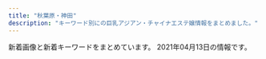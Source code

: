 ```yaml
---
title: "秋葉原・神田"
description: "キーワード別にの巨乳アジアン・チャイナエステ嬢情報をまとめました。"
---
```


新着画像と新着キーワードをまとめています。
2021年04月13日の情報です。

<DmmAffiliateIns />
<KeywordTable
  shops={
    [
    {
        "station": "JR\u795e\u7530\u99c5\u5317\u53e3",
        "img_links": [
            "http://yudokoro.xyz/images/st/st_yui.jpg",
            "http://yudokoro.xyz/images/st/st_miho.jpg",
            "http://yudokoro.xyz/images/header_main_visual1.jpg",
            "http://yudokoro.xyz/images/st/st_koko.jpg",
            "http://yudokoro.xyz/images/st/st_momoka.jpg",
            "http://yudokoro.xyz/images/st/st_miro.jpg",
            "http://yudokoro.xyz/images/header_img.png",
            "http://yudokoro.xyz/images/st/st_narumi.jpg",
            "http://yudokoro.xyz/images/st/st_yaya.jpg",
            "http://yudokoro.xyz/images/header_main_visual3.jpg",
            "http://yudokoro.xyz/images/st/st_yumi.jpg",
            "http://yudokoro.xyz/images/st/st_rara.jpg",
            "http://yudokoro.xyz/images/st/st_maya.jpg",
            "http://yudokoro.xyz/images/news_image.jpg",
            "http://yudokoro.xyz/images/concept.jpg",
            "http://yudokoro.xyz/images/st/st_rena.jpg",
            "http://yudokoro.xyz/images/st/st_ai.jpg",
            "http://yudokoro.xyz/images/campaign.jpg",
            "http://yudokoro.xyz/images/st/st_yuyu.jpg",
            "http://yudokoro.xyz/images/header_main_visual2.jpg",
            "http://yudokoro.xyz/images/st/st_ao.jpg"
        ],
        "keywords": {
            "G": 24,
            "F": 27,
            "D": 255,
            "E": 24,
            "C": 27
        },
        "name": "\u7652\u51e6\uff5e\u3086\u3069\u3053\u308d",
        "url": "http://yudokoro.xyz/"
    },
    {
        "name": "BELIRE \uff5e\u30d9\u30ea\u30fc\u30eb\uff5e",
        "url": "http://belire.este.work/",
        "station": "JR\u79cb\u8449\u539f\u99c5\u662d\u548c\u901a\u308a\u53e3",
        "img_links": [
            "http://belire.este.work/nav-003.png",
            "http://belire.este.work/2/uploadimg/1610605976.jpg",
            "http://belire.este.work/2/uploadimg/1610605582.jpg",
            "http://belire.este.work/2/uploadimg/1615208613.jpg",
            "http://belire.este.work/nav-006.png",
            "http://belire.este.work/2/uploadimg/1610605467.jpg",
            "http://belire.este.work/2/uploadimg/1610605894.jpg",
            "http://belire.este.work/nav-005.png",
            "http://belire.este.work/2/uploadimg/1617950122.jpg",
            "http://belire.este.work/2/uploadimg/1610605327.jpg",
            "http://belire.este.work/2/uploadimg/1615207989.jpeg",
            "http://belire.este.work/2/uploadimg/1610605615.jpg",
            "http://belire.este.work/2/uploadimg/1610605781.jpg",
            "http://belire.este.work/nav-002.png",
            "http://belire.este.work/2/uploadimg/1610605808.jpg",
            "http://belire.este.work/no.png",
            "http://belire.este.work/tel.png",
            "http://belire.este.work/2/uploadimg/1610605742.jpg",
            "http://belire.este.work/2/uploadimg/1610605644.jpg",
            "http://belire.este.work/2/uploadimg/1610605548.jpg",
            "http://belire.este.work/nav-001.png",
            "http://belire.este.work/s.jpg",
            "http://belire.este.work/2/uploadimg/1610605503.jpg",
            "http://belire.este.work/2/uploadimg/1610605371.jpg",
            "http://belire.este.work/nav-004.png"
        ],
        "keywords": {
            "C": 1,
            "86": 14,
            "98": 1,
            "83": 1,
            "D": 13,
            "\u30bb\u30af\u30b7\u30fc": 1,
            "G": 1
        }
    },
    {
        "station": "JR\u79cb\u8449\u539f\u99c5\u662d\u548c\u901a\u308a\u53e3",
        "name": "\u30e9\u30d6\u30ac\u30fc\u30c7\u30f3",
        "url": "http://www.lovegarden-s.info/",
        "keywords": {
            "D": 12,
            "86": 4,
            "E": 2,
            "89": 2,
            "88": 2,
            "85": 2,
            "87": 6
        },
        "img_links": [
            "http://www.lovegarden-s.info/img/re2.png",
            "http://www.lovegarden-s.info/photo/202002/1580969705245014003.jpeg",
            "http://www.lovegarden-s.info/photo/202001/15796781601253232552.jpg",
            "http://www.lovegarden-s.info/photo/home/4141363521266.jpg",
            "http://www.lovegarden-s.info/img/img2.png",
            "http://www.lovegarden-s.info/photo/201303/13635212582036100355.jpg",
            "http://www.lovegarden-s.info/img/pic_info.png",
            "http://www.lovegarden-s.info/photo/home/4831576458331.jpg",
            "http://www.lovegarden-s.info/img/staff.png",
            "http://www.lovegarden-s.info/img/link.png",
            "http://www.lovegarden-s.info/photo/home/9871580969716.jpg",
            "http://www.lovegarden-s.info/photo/201912/15764583101976861511.jpg",
            "http://www.lovegarden-s.info/photo/home/9601430403087.jpg",
            "http://www.lovegarden-s.info/img/img1.png",
            "http://www.lovegarden-s.info/img/return.png",
            "http://www.lovegarden-s.info/photo/home/8901454735680.jpg",
            "http://www.lovegarden-s.info/photo/201602/14547356612012610027.jpg",
            "http://www.lovegarden-s.info/photo/201602/1455104915985663806.jpg",
            "http://www.lovegarden-s.info/img/top.png",
            "http://www.lovegarden-s.info/photo/home/4781579678186.jpg",
            "http://www.lovegarden-s.info/photo/home/1071580955755.jpg",
            "http://www.lovegarden-s.info/photo/201504/1430403080602083079.jpg",
            "http://www.lovegarden-s.info/photo/home/8651455104921.jpg",
            "http://www.lovegarden-s.info/img/info.png",
            "http://www.lovegarden-s.info/photo/202002/15809557251246469135.jpg"
        ]
    },
    {
        "station": "\u795e\u7530\u99c5\u897f\u53e3",
        "keywords": {
            "\u5de8\u4e73": 1,
            "\u4e73": 5,
            "F": 9,
            "D": 12,
            "\u7206\u4e73": 4,
            "C": 24,
            "E": 4,
            "G": 4,
            "\u80f8": 1
        },
        "url": "http://esute-kanda.tokyo/",
        "img_links": [
            "http://esute-kanda.tokyo/images/st/st_moka.jpg",
            "http://esute-kanda.tokyo/images/st/st_neko.jpg",
            "http://esute-kanda.tokyo/images/st/st_yaya.jpg",
            "http://esute-kanda.tokyo/images/st/st_mariko.jpg",
            "http://esute-kanda.tokyo/images/access/ac_photo.jpg",
            "http://esute-kanda.tokyo/images/st/st_mao.jpg",
            "http://esute-kanda.tokyo/images/st/st_jennie.jpg",
            "http://esute-kanda.tokyo/images/st/st_riri.jpg",
            "http://esute-kanda.tokyo/images/st/st_ayaka.jpg",
            "http://esute-kanda.tokyo/images/st/st_nanami.jpg",
            "http://esute-kanda.tokyo/images/st/st_riko.jpg",
            "http://esute-kanda.tokyo/images/st/st_ryo.jpg",
            "http://esute-kanda.tokyo/images/st/st_sakura.jpg",
            "http://esute-kanda.tokyo/images/top2.png",
            "http://esute-kanda.tokyo/images/st/st_sara.jpg",
            "http://esute-kanda.tokyo/images/st/st_natsu.jpg",
            "http://esute-kanda.tokyo/images/top.png",
            "http://esute-kanda.tokyo/images/st/st_yuyu.jpg",
            "http://esute-kanda.tokyo/images/st/st_ran.jpg",
            "http://esute-kanda.tokyo/images/st/st_yuuka.jpg",
            "http://esute-kanda.tokyo/images/st/st_yuki.jpg",
            "http://esute-kanda.tokyo/images/st/st_suzu.jpg",
            "http://esute-kanda.tokyo/images/st/st_kanon.jpg",
            "http://esute-kanda.tokyo/images/st/st_rui2.jpg",
            "http://esute-kanda.tokyo/images/st/st_momo.jpg",
            "http://esute-kanda.tokyo/images/st/st_jennie2.jpg"
        ],
        "name": "\u8336\u8336"
    },
    {
        "url": "http://refresh-salon.tokyo/",
        "keywords": {
            "\u4e73": 4,
            "D": 20,
            "\u5de8\u4e73": 2,
            "E": 2,
            "G": 4,
            "C": 41
        },
        "station": "JR\u795e\u7530\u99c5\u897f\u53e3",
        "name": "\u3082\u307f\u697d",
        "img_links": [
            "http://refresh-salon.tokyo/images/st/st_miko.jpg",
            "http://refresh-salon.tokyo/images/st/st_saya.jpg",
            "http://refresh-salon.tokyo/images/st/st_anna.jpg",
            "http://refresh-salon.tokyo/images/img/wanted.jpg",
            "http://refresh-salon.tokyo/images/st/st_mei.jpg",
            "http://refresh-salon.tokyo/images/st/st_yuuna.jpg",
            "http://refresh-salon.tokyo/images/st/st_junko.jpg",
            "http://refresh-salon.tokyo/images/st/st_risa.jpg",
            "http://refresh-salon.tokyo/images/st/st_mariko.jpg",
            "http://refresh-salon.tokyo/images/st/st_rin.jpg",
            "http://refresh-salon.tokyo/images/st/st_momo.jpg",
            "http://refresh-salon.tokyo/images/st/st_koko.jpg",
            "http://refresh-salon.tokyo/images/st/st_aiko.jpg",
            "http://refresh-salon.tokyo/images/st/st_nana.jpg",
            "http://refresh-salon.tokyo/images/topimage/main2.jpg"
        ]
    },
    {
        "name": "\u795e\u7530\u3089\u304f\u697d",
        "url": "http://kanda.msa.jp/",
        "keywords": {},
        "img_links": [
            "http://kanda.msa.jp/images/top/top_03.jpg",
            "http://kanda.msa.jp/images/flash_a.jpg",
            "http://kanda.msa.jp/images/top/top_06.jpg",
            "http://kanda.msa.jp/images/home/QR.png",
            "http://kanda.msa.jp/images/home/top.jpg",
            "http://kanda.msa.jp/images/home/indnx_sale.png",
            "http://kanda.msa.jp/images/gallery/gallery_d.jpg",
            "http://kanda.msa.jp/images/staff_image/staff_01.jpg",
            "http://kanda.msa.jp/images/gallery/gallery_b.jpg",
            "http://kanda.msa.jp/images/top/top_05.jpg",
            "http://kanda.msa.jp/images/home/indnx_qr.jpg",
            "http://kanda.msa.jp/images/top/top_02.jpg",
            "http://kanda.msa.jp/images/top/top_04.jpg",
            "http://kanda.msa.jp/images/home/indnx_phone.jpg",
            "http://kanda.msa.jp/images/gallery/gallery_3.jpg",
            "http://kanda.msa.jp/images/index_btm.jpg",
            "http://kanda.msa.jp/images/top/top_01.jpg",
            "http://kanda.msa.jp/images/gallery/gallery_1.jpg",
            "http://kanda.msa.jp/images/home/indnx_re.jpg",
            "http://kanda.msa.jp/images/gallery/gallery_a.jpg",
            "http://kanda.msa.jp/images/gallery/gallery_c.jpg",
            "http://kanda.msa.jp/images/staff_image/staff_05.jpg",
            "http://kanda.msa.jp/images/staff_image/staff_06.jpg",
            "http://kanda.msa.jp/images/staff_image/staff_02.jpg",
            "http://kanda.msa.jp/images/top/top_08.png",
            "http://kanda.msa.jp/images/gallery/gallery_2.jpg",
            "http://kanda.msa.jp/images/flash_b.jpg",
            "http://kanda.msa.jp/images/gallery/gallery_4.jpg"
        ],
        "station": "JR\u795e\u7530\u99c5\u5317\u53e3"
    },
    {
        "name": "\u5143\u6c17\u5802\uff5e\u3052\u3093\u304d\u3069\u3046\uff5e",
        "keywords": {
            "87": 6,
            "86": 4,
            "88": 4,
            "D": 10,
            "H": 1,
            "91": 3,
            "85": 5,
            "F": 2,
            "E": 4,
            "C": 20
        },
        "img_links": [
            "http://genkidou.work/sp/img/st20.jpg",
            "http://genkidou.work/img/sta11.jpg",
            "http://genkidou.work/img/s1.jpg",
            "http://genkidou.work/img/fla.jpg",
            "http://genkidou.work/img/st6.jpg",
            "http://genkidou.work/img/body2.jpg",
            "http://genkidou.work/sp/img/st16.jpg",
            "http://genkidou.work/img/fla-2.jpg",
            "http://genkidou.work/sp/img/pic.jpg",
            "http://genkidou.work/img/acc4.jpg",
            "http://genkidou.work/img/st011.jpg",
            "http://genkidou.work/img/acc5.jpg",
            "http://genkidou.work/sp/img/sys.jpg",
            "http://genkidou.work/img/koko_468x60.png",
            "http://genkidou.work/img/sta16.jpg",
            "http://genkidou.work/sp/img/st2.jpg",
            "http://genkidou.work/img/botton.jpg",
            "http://genkidou.work/sp/img/time.jpg",
            "http://genkidou.work/img/st23.jpg",
            "http://genkidou.work/img/sta6.jpg",
            "http://genkidou.work/img/sta23.jpg",
            "http://genkidou.work/img/sta2.jpg",
            "http://genkidou.work/sp/img/info.jpg",
            "http://genkidou.work/img/st010.jpg",
            "http://genkidou.work/img/st25.jpg",
            "http://genkidou.work/img/acc3.jpg",
            "http://genkidou.work/sp/img/p25.jpg",
            "http://genkidou.work/sp/img/p10.jpg",
            "http://genkidou.work/img/acc1.jpg",
            "http://genkidou.work/sp/img/t-t.jpg",
            "http://genkidou.work/img/fla-1.jpg",
            "http://genkidou.work/sp/img/acc3.jpg",
            "http://genkidou.work/img/s5.jpg",
            "http://genkidou.work/img/s2.jpg",
            "http://genkidou.work/sp/img/st11.jpg",
            "http://genkidou.work/sp/img/koko_234x60.png",
            "http://genkidou.work/img/sta22.jpg",
            "http://genkidou.work/img/st16.jpg",
            "http://genkidou.work/sp/img/pc.jpg",
            "http://genkidou.work/sp/img/acc1.jpg",
            "http://genkidou.work/sp/img/st22.jpg",
            "http://genkidou.work/img/sta20.jpg",
            "http://genkidou.work/img/st0011.jpg",
            "http://genkidou.work/img/acc2.jpg",
            "http://genkidou.work/sp/img/tel.jpg",
            "http://genkidou.work/sp/img/add.jpg",
            "http://genkidou.work/img/acc6.jpg",
            "http://genkidou.work/sp/img/acc5.jpg",
            "http://genkidou.work/img/st22.jpg",
            "http://genkidou.work/sp/img/p20.jpg",
            "http://genkidou.work/sp/img/cam.jpg",
            "http://genkidou.work/sp/img/t-a.jpg",
            "http://genkidou.work/img/st2.jpg",
            "http://genkidou.work/sp/img/st23.jpg",
            "http://genkidou.work/sp/img/st6.jpg",
            "http://genkidou.work/sp/img/t-s.jpg",
            "http://genkidou.work/sp/img/acc4.jpg",
            "http://genkidou.work/sp/img/botton.jpg",
            "http://genkidou.work/img/s4.jpg",
            "http://genkidou.work/img/fla-3.jpg",
            "http://genkidou.work/sp/img/acc6.jpg",
            "http://genkidou.work/sp/img/st10.jpg",
            "http://genkidou.work/sp/img/sch.jpg",
            "http://genkidou.work/img/sta25.jpg",
            "http://genkidou.work/img/sta10.jpg",
            "http://genkidou.work/img/st20.jpg",
            "http://genkidou.work/sp/img/tit.jpg",
            "http://genkidou.work/img/mo.png",
            "http://genkidou.work/sp/img/t-r.jpg",
            "http://genkidou.work/sp/img/st25.jpg",
            "http://genkidou.work/img/head.jpg",
            "http://genkidou.work/sp/img/acc2.jpg",
            "http://genkidou.work/sp/img/t-o.jpg"
        ],
        "url": "http://genkidou.work/",
        "station": "JR\u795e\u7530\u99c5\u897f\u53e3"
    },
    {
        "keywords": {
            "86": 11
        },
        "img_links": [
            "http://massage-esthe.xyz/img/sta3.jpg",
            "http://massage-esthe.xyz/img/no.png",
            "http://massage-esthe.xyz/img/st1.jpg",
            "http://massage-esthe.xyz/img/st4.jpg",
            "http://massage-esthe.xyz/img/st5.jpg",
            "http://massage-esthe.xyz/img/st2.jpg",
            "http://massage-esthe.xyz/img/eve.jpg",
            "http://massage-esthe.xyz/img/r1.jpg",
            "http://massage-esthe.xyz/img/sta5.jpg",
            "http://massage-esthe.xyz/img/sta2.jpg",
            "http://massage-esthe.xyz/img/nosta.jpg",
            "http://massage-esthe.xyz/img/r2.jpg",
            "http://massage-esthe.xyz/img/r4.jpg",
            "http://massage-esthe.xyz/img/st3.jpg",
            "http://massage-esthe.xyz/img/top.jpg",
            "http://massage-esthe.xyz/img/sta1.jpg",
            "http://massage-esthe.xyz/img/sta4.jpg",
            "http://massage-esthe.xyz/img/fla.jpg"
        ],
        "name": "\u7652\u3057\u306e\u68ee",
        "url": "http://massage-esthe.xyz/",
        "station": "JR\u795e\u7530\u99c5\u897f\u53e3"
    },
    {
        "img_links": [
            "http://esthe-aroma.pink/img/m5.jpg",
            "http://esthe-aroma.pink/img/m20.jpg",
            "http://esthe-aroma.pink/img/cg021.jpg",
            "http://esthe-aroma.pink/img/cg07.jpg",
            "http://esthe-aroma.pink/img/cg05.jpg",
            "http://esthe-aroma.pink/img/cg01.jpg",
            "http://esthe-aroma.pink/img/stan.png",
            "http://esthe-aroma.pink/img/cg04.jpg",
            "http://esthe-aroma.pink/img/cg06.jpg",
            "http://esthe-aroma.pink/img/m6.jpg",
            "http://esthe-aroma.pink/img/top.jpg",
            "http://esthe-aroma.pink/img/m4.jpg",
            "http://esthe-aroma.pink/img/m60.jpg",
            "http://esthe-aroma.pink/img/cg02.jpg",
            "http://esthe-aroma.pink/img/fla.jpg",
            "http://esthe-aroma.pink/img/m1.jpg",
            "http://esthe-aroma.pink/img/no.png",
            "http://esthe-aroma.pink/img/noo.png",
            "http://esthe-aroma.pink/img/cg03.jpg",
            "http://esthe-aroma.pink/img/m10.jpg",
            "http://esthe-aroma.pink/img/cg011.jpg",
            "http://esthe-aroma.pink/img/m30.jpg",
            "http://esthe-aroma.pink/img/m3.jpg",
            "http://esthe-aroma.pink/img/m2.jpg"
        ],
        "name": "\u604b\u306e\u65e5",
        "keywords": {
            "85": 2,
            "C": 2,
            "D": 4,
            "E": 1,
            "87": 1,
            "86": 4
        },
        "station": "JR\u795e\u7530\u99c5\u6771\u53e3",
        "url": "http://esthe-aroma.pink/"
    },
    {
        "name": "NeNe\uff5e\u30cd\u30cd\uff5e",
        "url": "http://nene-kanda.net/index.html",
        "img_links": [
            "http://nene-kanda.net/images/2.jpg",
            "http://nene-kanda.net/images/st/st_mao.jpg",
            "http://nene-kanda.net/images/st/st_mirei.jpg",
            "http://nene-kanda.net/images/st/st_ruru.jpg",
            "http://nene-kanda.net/images/st/st_mimi.jpg",
            "http://nene-kanda.net/images/topimage/subimage.jpg",
            "http://nene-kanda.net/images/share/sptel.png",
            "http://nene-kanda.net/images/st/st_rumi.jpg",
            "http://nene-kanda.net/images/st/st_hitomi.jpg",
            "http://nene-kanda.net/images/st/st_saki.jpg",
            "http://nene-kanda.net/images/st/st_miki.jpg",
            "http://nene-kanda.net/images/3.jpg",
            "http://nene-kanda.net/images/share/pagetop.png",
            "http://nene-kanda.net/images/share/tel.png",
            "http://nene-kanda.net/images/1.jpg",
            "http://nene-kanda.net/images/4.jpg",
            "http://nene-kanda.net/images/topimage/topimage.jpg",
            "http://nene-kanda.net/images/st/st_mie.jpg"
        ],
        "station": "JR\u795e\u7530\u99c5\u5317\u53e3",
        "keywords": {
            "D": 15,
            "C": 39,
            "E": 4,
            "F": 4
        }
    },
    {
        "img_links": [
            "http://genki-morix2.asia/img/no-photo-newface.jpg",
            "http://genki-morix2.asia/img/st16.jpg",
            "http://genki-morix2.asia/img/sta58.jpg",
            "http://genki-morix2.asia/img/Q.png",
            "http://genki-morix2.asia/img/st053.jpg",
            "http://genki-morix2.asia/img/st52.jpg",
            "http://genki-morix2.asia/img/st53.jpg",
            "http://genki-morix2.asia/img/a.png",
            "http://genki-morix2.asia/img/st55.jpg",
            "http://genki-morix2.asia/img/st24.jpg",
            "http://genki-morix2.asia/img/i.png",
            "http://genki-morix2.asia/img/st47.jpg",
            "http://genki-morix2.asia/img/st58.jpg",
            "http://genki-morix2.asia/img/st54.jpg",
            "http://genki-morix2.asia/img/botton.png",
            "http://genki-morix2.asia/img/st19.jpg",
            "http://genki-morix2.asia/img/sta54.jpg",
            "http://genki-morix2.asia/img/st30.jpg",
            "http://genki-morix2.asia/img/sta47.jpg",
            "http://genki-morix2.asia/img/st019.jpg"
        ],
        "keywords": {
            "88": 4,
            "C": 9,
            "84": 2,
            "85": 1,
            "89": 1,
            "86": 1,
            "87": 7
        },
        "name": "\u5143\u6c17\u30e2\u30ea\u30e2\u30ea",
        "station": "JR\u795e\u7530\u99c5\u6771\u53e3",
        "url": "http://genki-morix2.asia/"
    },
    {
        "name": "\u767e\u5408",
        "keywords": {
            "D": 12,
            "86": 14,
            "88": 2
        },
        "station": "JR\u795e\u7530\u99c5\u6771\u53e3",
        "url": "http://yuri.es-relax.info/",
        "img_links": [
            "http://yuri.es-relax.info/gals/yuki1.jpg",
            "http://yuri.es-relax.info/images/nana1.jpg",
            "http://yuri.es-relax.info/images/sayuri1.jpg",
            "http://yuri.es-relax.info/images/nao1.jpg",
            "http://yuri.es-relax.info/gals/riri1.jpg",
            "http://yuri.es-relax.info/images/info5.jpg",
            "http://yuri.es-relax.info/images/info3.png",
            "http://yuri.es-relax.info/images/bg_header.jpg",
            "http://yuri.es-relax.info/gals/mimi1.jpg",
            "http://yuri.es-relax.info/images/yuyu1.jpg",
            "http://yuri.es-relax.info/images/hana1.jpg"
        ]
    },
    {
        "keywords": {
            "88": 3,
            "87": 1,
            "D": 1,
            "E": 3,
            "F": 3,
            "G": 1,
            "86": 4
        },
        "station": "JR\u79cb\u8449\u539f\u99c5\u662d\u548c\u901a\u308a\u53e3",
        "img_links": [
            "http://xn--vckg5a9gugx77p8s4b.biz/images/top.jpg",
            "http://xn--vckg5a9gugx77p8s4b.biz/images/lab.jpg",
            "http://xn--vckg5a9gugx77p8s4b.biz/images/cg05.jpg",
            "http://xn--vckg5a9gugx77p8s4b.biz/images/fla.jpg",
            "http://xn--vckg5a9gugx77p8s4b.biz/images/cg031.jpg",
            "http://xn--vckg5a9gugx77p8s4b.biz/images/m30.jpg",
            "http://xn--vckg5a9gugx77p8s4b.biz/images/m10.jpg",
            "http://xn--vckg5a9gugx77p8s4b.biz/images/cg061.jpg",
            "http://xn--vckg5a9gugx77p8s4b.biz/images/m40.jpg",
            "http://xn--vckg5a9gugx77p8s4b.biz/images/cg04.jpg",
            "http://xn--vckg5a9gugx77p8s4b.biz/images/cg07.jpg",
            "http://xn--vckg5a9gugx77p8s4b.biz/images/t1.jpg",
            "http://xn--vckg5a9gugx77p8s4b.biz/images/line.png",
            "http://xn--vckg5a9gugx77p8s4b.biz/images/t5.jpg",
            "http://xn--vckg5a9gugx77p8s4b.biz/images/t3.jpg",
            "http://xn--vckg5a9gugx77p8s4b.biz/images/cg081.jpg",
            "http://xn--vckg5a9gugx77p8s4b.biz/images/rot.jpg",
            "http://xn--vckg5a9gugx77p8s4b.biz/images/cg091.jpg",
            "http://xn--vckg5a9gugx77p8s4b.biz/images/t2.jpg",
            "http://xn--vckg5a9gugx77p8s4b.biz/images/ret.jpg",
            "http://xn--vckg5a9gugx77p8s4b.biz/images/t4.jpg",
            "http://xn--vckg5a9gugx77p8s4b.biz/images/cg08.jpg",
            "http://xn--vckg5a9gugx77p8s4b.biz/images/m50.jpg",
            "http://xn--vckg5a9gugx77p8s4b.biz/images/cg051.jpg",
            "http://xn--vckg5a9gugx77p8s4b.biz/images/cg01.jpg",
            "http://xn--vckg5a9gugx77p8s4b.biz/images/cg09.jpg",
            "http://xn--vckg5a9gugx77p8s4b.biz/images/no.png",
            "http://xn--vckg5a9gugx77p8s4b.biz/images/cg03.jpg",
            "http://xn--vckg5a9gugx77p8s4b.biz/images/ltb.jpg",
            "http://xn--vckg5a9gugx77p8s4b.biz/images/act.jpg",
            "http://xn--vckg5a9gugx77p8s4b.biz/images/cg041.jpg",
            "http://xn--vckg5a9gugx77p8s4b.biz/images/m60.jpg",
            "http://xn--vckg5a9gugx77p8s4b.biz/images/m20.jpg",
            "http://xn--vckg5a9gugx77p8s4b.biz/images/cg06.jpg",
            "http://xn--vckg5a9gugx77p8s4b.biz/images/ret1.jpg",
            "http://xn--vckg5a9gugx77p8s4b.biz/images/cg071.jpg"
        ],
        "name": "\u82b1\u6c34\u6728",
        "url": "http://xn--vckg5a9gugx77p8s4b.biz/"
    },
    {
        "img_links": [
            "http://loman.ies.fun/images/top.png",
            "http://loman.ies.fun/photos/sites/33/2020/03/2020032611581687.jpg",
            "http://loman.ies.fun/photos/sites/33/2020/03/2020032611562755.jpg",
            "http://loman.ies.fun/photos/sites/33/2020/03/2020032611443518.jpg",
            "http://loman.ies.fun/photos/sites/33/2020/03/2020032611153250.jpg",
            "http://loman.ies.fun/photos/sites/33/2020/03/2020032611445885.jpg",
            "http://loman.ies.fun/photos/sites/33/2020/03/2020032611522152.jpg",
            "http://loman.ies.fun/photos/sites/33/2020/03/2020032611565613.jpg",
            "http://loman.ies.fun/photos/sites/33/2020/03/2020032611581578.jpg",
            "http://loman.ies.fun/photos/sites/33/2020/03/2020032611555543.jpg",
            "http://loman.ies.fun/images/s_pick.png",
            "http://loman.ies.fun/photos/sites/33/2020/03/2020032611553428.jpg",
            "http://loman.ies.fun/images/girl-z2.jpg",
            "http://loman.ies.fun/photos/sites/33/2020/03/202003261200240.jpg",
            "http://loman.ies.fun/photos/sites/33/2020/03/202003261138067.jpg",
            "http://loman.ies.fun/images/mobile.jpg",
            "http://loman.ies.fun/images/s_news.png",
            "http://loman.ies.fun/photos/sites/33/2020/08/2020081913260795.jpg",
            "http://loman.ies.fun/photos/sites/33/2020/03/2020032611511046.jpg",
            "http://loman.ies.fun/images/room1.jpg",
            "http://loman.ies.fun/photos/sites/33/2020/03/2020032611565587.jpg",
            "http://loman.ies.fun/photos/sites/33/2020/03/2020032611445837.jpg",
            "http://loman.ies.fun/photos/sites/33/2020/03/2020032611584396.jpg",
            "http://loman.ies.fun/images/s_staff.png",
            "http://loman.ies.fun/images/room3.jpg",
            "http://loman.ies.fun/photos/sites/33/2020/03/2020032611565659.jpg",
            "http://loman.ies.fun/photos/sites/33/2020/03/202003261151446.jpg",
            "http://loman.ies.fun/images/room2.jpg",
            "http://loman.ies.fun/images/girl-z1.jpg",
            "http://loman.ies.fun/images/room4.jpg",
            "http://loman.ies.fun/photos/sites/33/2020/03/202003261158439.jpg",
            "http://loman.ies.fun/photos/sites/33/2020/03/2020032612000446.jpg"
        ],
        "keywords": {
            "87": 4,
            "E": 4,
            "85": 5,
            "C": 33,
            "D": 11,
            "88": 1,
            "83": 2,
            "86": 8,
            "89": 1
        },
        "name": "\u30cf\u30d4\u30cd\u30b9",
        "station": "JR\u795e\u7530\u99c5\u5317\u53e3",
        "url": "http://loman.ies.fun/"
    },
    {
        "img_links": [
            "http://junpuadmin.jpest.net/uploads/2021/03/641F6A7D-7990-40AA-AE7C-380F7849AD7D-e1617202823729.jpeg",
            "http://junpu.jpest.net/images/footer.jpg",
            "http://junpuadmin.jpest.net/uploads/2021/03/2.jpeg",
            "http://junpuadmin.jpest.net/uploads/2021/03/7.jpeg",
            "http://junpu.jpest.net/images/tt.jpg",
            "http://junpuadmin.jpest.net/uploads/2021/03/4.jpeg",
            "http://junpu.jpest.net/images/head.jpg",
            "http://junpuadmin.jpest.net/uploads/2021/03/3-1.jpeg",
            "http://junpuadmin.jpest.net/uploads/2021/03/1.jpeg",
            "http://junpu.jpest.net/images/sys.png",
            "http://junpu.jpest.net/images/b1.jpg",
            "http://junpuadmin.jpest.net/uploads/2021/03/5.jpeg",
            "http://junpu.jpest.net/images/r4.jpg",
            "http://junpu.jpest.net/images/telhead.jpg",
            "http://junpuadmin.jpest.net/uploads/2021/03/9D21D2BE-93E6-4BA6-A5ED-CE87FADAEED5-e1617202846703.jpeg",
            "http://junpuadmin.jpest.net/uploads/2021/03/6.jpeg",
            "http://junpu.jpest.net/images/telb1.jpg",
            "http://junpu.jpest.net/images/tiao.jpg"
        ],
        "station": "JR\u795e\u7530\u99c5\u5317\u53e3",
        "keywords": {
            "90": 1,
            "89": 1,
            "D": 2,
            "C": 2,
            "87": 2,
            "88": 1
        },
        "url": "http://junpu.jpest.net/",
        "name": "\u795e\u7530\u5b66\u5712"
    },
    {
        "name": "COCORO",
        "img_links": [
            "http://k-cocoro.co/images/grande.jpg",
            "http://k-cocoro.co/images/right_top.png",
            "http://k-cocoro.co/images/pagetop.png",
            "http://k-cocoro.co/images/mya.jpg",
            "http://k-cocoro.co/images/001.jpg",
            "http://k-cocoro.co/images/shishu_03.jpg",
            "http://k-cocoro.co/images/nei_03.png",
            "http://k-cocoro.co/images/girl_top.png",
            "http://k-cocoro.co/images/remo.jpg",
            "http://k-cocoro.co/images/mail.png",
            "http://k-cocoro.co/images/news_top.jpg",
            "http://k-cocoro.co/images/shishu_01.jpg",
            "http://k-cocoro.co/images/g2.jpg",
            "http://k-cocoro.co/images/002.jpg",
            "http://k-cocoro.co/images/s2.jpg",
            "http://k-cocoro.co/images/ss.jpg",
            "http://k-cocoro.co/images/gg1.jpg",
            "http://k-cocoro.co/images/tite-staff.png",
            "http://k-cocoro.co/images/tite-magazine.png",
            "http://k-cocoro.co/images/girl_03.png",
            "http://k-cocoro.co/images/momo.jpg",
            "http://k-cocoro.co/images/right_bottom.png",
            "http://k-cocoro.co/images/004.jpg",
            "http://k-cocoro.co/images/girlx_top.png",
            "http://k-cocoro.co/images/003.jpg",
            "http://k-cocoro.co/images/shishu_02.jpg",
            "http://k-cocoro.co/images/nei_01.png",
            "http://k-cocoro.co/images/yu.jpg",
            "http://k-cocoro.co/images/noimage.jpg",
            "http://k-cocoro.co/images/gg2.jpg",
            "http://k-cocoro.co/images/girl_01.png"
        ],
        "keywords": {
            "E": 4,
            "D": 3,
            "G": 1
        },
        "station": "JR\u795e\u7530\u99c5\u6771\u53e3",
        "url": "http://k-cocoro.co/"
    },
    {
        "name": "\u5065\u5eb7\u574a",
        "img_links": [
            "http://kenkoubo.link/wp-content/themes/template-salon2/images/pickup-ttl.png",
            "http://kenkoubo.link/wp-content/themes/template-salon2/images/08.jpg",
            "http://kenkoubo.link/wp-content/uploads/2019/05/rin_image_1_syusei-250x375.jpeg",
            "http://kenkoubo.link/wp-content/uploads/2017/03/03-1.jpg",
            "http://kenkoubo.link/wp-content/themes/template-salon2/images/telm.png",
            "http://kenkoubo.link/wp-content/uploads/2017/03/03-1-250x375.jpg",
            "http://kenkoubo.link/wp-content/themes/template-salon2/images/camp-bnr2.png",
            "http://kenkoubo.link/wp-content/uploads/2020/11/yuko_image_syusei-1.jpg",
            "http://kenkoubo.link/wp-content/uploads/2017/03/08-2.jpg",
            "http://es-tsudanuma.com/wp-content/uploads/2016/10/massage-de_88_31.jpg",
            "http://kenkoubo.link/wp-content/themes/template-salon2/images/camp-bnr.png",
            "http://kenkoubo.link/wp-content/uploads/2017/03/05.jpg",
            "http://kenkoubo.link/wp-content/themes/template-salon2/images/05.jpg",
            "http://kenkoubo.link/wp-content/uploads/2021/03/ayaka_4-300x400.jpeg",
            "http://kenkoubo.link/wp-content/uploads/2019/05/rin_image_1_syusei-900x1600.jpeg",
            "http://kenkoubo.link/wp-content/themes/template-salon2/images/slider1.jpg",
            "http://kenkoubo.link/wp-content/uploads/2020/11/yuko_image_syusei-1-250x375.jpg",
            "http://kenkoubo.link/wp-content/themes/template-salon2/images/pickup-frame.png",
            "http://kenkoubo.link/wp-content/uploads/2017/03/05a.jpg",
            "http://kenkoubo.link/wp-content/themes/template-salon2/images/03.jpg",
            "http://kenkoubo.link/wp-content/uploads/2021/03/ayaka_01-250x375.jpeg",
            "http://kenkoubo.link/wp-content/themes/template-salon2/images/camp-bnr4.png",
            "http://kenkoubo.link/wp-content/themes/template-salon2/images/info2.png",
            "http://kenkoubo.link/wp-content/uploads/2017/03/08-250x375.jpg",
            "http://kenkoubo.link/wp-content/themes/template-salon2/images/info.png",
            "https://www.mens-anavi.com/img/mens-esthe1.png",
            "http://kenkoubo.link/wp-content/themes/template-salon2/images/camp-bnr3.png",
            "http://kenkoubo.link/wp-content/uploads/2021/03/ayaka_01-900x1201.jpeg",
            "http://kenkoubo.link/wp-content/uploads/2017/03/05-1.jpg",
            "http://kenkoubo.link/wp-content/uploads/2017/03/07-1.jpg",
            "http://kenkoubo.link/wp-content/uploads/2017/03/05-1-250x375.jpg",
            "http://kenkoubo.link/wp-content/uploads/2019/05/ai_image_1_syusei-250x375.jpeg",
            "http://kenkoubo.link/wp-content/uploads/2019/05/ai_image_1_syusei-900x1600.jpeg",
            "http://kenkoubo.link/wp-content/uploads/2017/03/08a.jpg",
            "http://kenkoubo.link/wp-content/uploads/2017/03/08.jpg",
            "http://kenkoubo.link/wp-content/themes/template-salon2/images/news-ttl.png",
            "http://kenkoubo.link/wp-content/uploads/2017/03/09.jpg",
            "http://kenkoubo.link/wp-content/uploads/2021/03/ayaka_4.jpeg"
        ],
        "url": "http://kenkoubo.link",
        "keywords": {
            "86": 2,
            "D": 6,
            "89": 4,
            "88": 4,
            "85": 2,
            "90": 2,
            "C": 8
        },
        "station": "JR\u795e\u7530\u99c5\u5317\u53e3"
    },
    {
        "name": "\u5c11\u5973\u5b66\u5712",
        "url": "http://gakuen.jpest.net/",
        "keywords": {
            "89": 2,
            "88": 1,
            "85": 2,
            "F": 2,
            "E": 1,
            "C": 2
        },
        "station": "JR\u79cb\u8449\u539f\u99c5\u662d\u548c\u901a\u308a\u53e3",
        "img_links": [
            "http://gakuenadmin.jpest.net/uploads/2021/03/2021032214491843-e1616424582330.jpeg",
            "http://gakuen.jpest.net/images/c5.jpg",
            "http://gakuen.jpest.net/images/c1.jpg",
            "http://gakuenadmin.jpest.net/uploads/2020/11/2020111707403491.jpg",
            "http://gakuenadmin.jpest.net/uploads/2021/03/2021031703464276.jpeg",
            "http://gakuen.jpest.net/images/tel.png",
            "http://gakuenadmin.jpest.net/uploads/2020/11/2020112607092280.jpeg",
            "http://gakuenadmin.jpest.net/uploads/2021/02/2021021405363587.jpeg",
            "http://gakuenadmin.jpest.net/uploads/2021/03/2021031703491211.jpeg",
            "http://gakuenadmin.jpest.net/uploads/2020/11/2020111905143846.jpeg",
            "http://gakuenadmin.jpest.net/uploads/2020/11/2020111905172382.jpeg",
            "http://gakuenadmin.jpest.net/uploads/2021/03/2021033114512260-e1617202292946.jpeg",
            "http://gakuenadmin.jpest.net/uploads/2020/11/202011170741460-e1613281451949.jpg",
            "http://gakuenadmin.jpest.net/uploads/2021/01/2021013104094765.jpg",
            "http://gakuenadmin.jpest.net/uploads/2020/11/2020112607090815.jpeg",
            "http://gakuen.jpest.net/images/c2.jpg",
            "http://gakuenadmin.jpest.net/uploads/2021/02/2021021404545968.jpg",
            "http://gakuenadmin.jpest.net/uploads/2021/01/2021013104085726.jpg",
            "http://gakuen.jpest.net/images/c8.jpg",
            "http://gakuenadmin.jpest.net/uploads/2021/03/2021033114505441-e1617202263341.jpeg",
            "http://gakuen.jpest.net/images/c9.jpg",
            "http://gakuenadmin.jpest.net/uploads/2021/03/2021031909080778-e1616144896573.jpeg",
            "http://gakuenadmin.jpest.net/uploads/2020/11/g4.jpg",
            "http://gakuen.jpest.net/images/c4.jpg",
            "http://gakuenadmin.jpest.net/uploads/2021/02/2021021404543751.jpg",
            "http://gakuenadmin.jpest.net/uploads/2021/03/2021032109395478-e1616319941987.jpeg",
            "http://gakuenadmin.jpest.net/uploads/2021/02/2021021404551428.jpg",
            "http://gakuen.jpest.net/images/c3.jpg",
            "http://gakuenadmin.jpest.net/uploads/2021/01/2021012602174428-e1615696882103.jpeg",
            "http://gakuen.jpest.net/images/c7.jpg",
            "http://gakuen.jpest.net/images/c6.jpg",
            "http://gakuen.jpest.net/images/c10.jpg"
        ]
    },
    {
        "keywords": {
            "86": 3,
            "84": 6,
            "85": 24,
            "C": 29,
            "F": 3,
            "D": 24,
            "87": 3,
            "E": 3,
            "89": 3
        },
        "url": "http://yu-ai.work/",
        "name": "\u7652\u611b",
        "img_links": [
            "http://yu-ai.work/sp/img/sta18.jpg",
            "http://yu-ai.work/img/sc22.jpg",
            "http://yu-ai.work/img/sc20.jpg",
            "http://yu-ai.work/img/st16.jpg",
            "http://yu-ai.work/sp/img/t-r.jpg",
            "http://yu-ai.work/sp/img/t-a.jpg",
            "http://yu-ai.work/img/nos.jpg",
            "http://yu-ai.work/sp/img/pic.jpg",
            "http://yu-ai.work/img/sc9.jpg",
            "http://yu-ai.work/img/fla.jpg",
            "http://yu-ai.work/img/st015.jpg",
            "http://yu-ai.work/img/st15.jpg",
            "http://yu-ai.work/img/acc1.jpg",
            "http://yu-ai.work/sp/img/pc.jpg",
            "http://yu-ai.work/sp/img/sta12.jpg",
            "http://yu-ai.work/img/st22.jpg",
            "http://yu-ai.work/sp/img/sta20.jpg",
            "http://yu-ai.work/img/sc13.jpg",
            "http://yu-ai.work/sp/img/sta22.jpg",
            "http://yu-ai.work/sp/img/sta16.jpg",
            "http://yu-ai.work/sp/img/sta15.jpg",
            "http://yu-ai.work/img/sta15.jpg",
            "http://yu-ai.work/img/sc10.jpg",
            "http://yu-ai.work/img/st020.jpg",
            "http://yu-ai.work/sp/img/p22.jpg",
            "http://yu-ai.work/img/sta21.jpg",
            "http://yu-ai.work/img/sta9.jpg",
            "http://yu-ai.work/img/st022.jpg",
            "http://yu-ai.work/img/st09.jpg",
            "http://yu-ai.work/img/botton.jpg",
            "http://yu-ai.work/img/st13.jpg",
            "http://yu-ai.work/sp/img/sta10.jpg",
            "http://yu-ai.work/sp/img/t-o.jpg",
            "http://yu-ai.work/img/acc3.jpg",
            "http://yu-ai.work/img/sc17.jpg",
            "http://yu-ai.work/img/st009.jpg",
            "http://yu-ai.work/sp/img/cam.jpg",
            "http://yu-ai.work/img/sta12.jpg",
            "http://yu-ai.work/img/st14.jpg",
            "http://yu-ai.work/sp/img/sta13.jpg",
            "http://yu-ai.work/sp/img/p20.jpg",
            "http://yu-ai.work/img/sc14.jpg",
            "http://yu-ai.work/img/st19.jpg",
            "http://yu-ai.work/sp/img/add.jpg",
            "http://yu-ai.work/img/st010.jpg",
            "http://yu-ai.work/img/sc18.jpg",
            "http://yu-ai.work/img/sta16.jpg",
            "http://yu-ai.work/img/st12.jpg",
            "http://yu-ai.work/img/st018.jpg",
            "http://yu-ai.work/sp/img/acc1.jpg",
            "http://yu-ai.work/img/st17.jpg",
            "http://yu-ai.work/sp/img/info.jpg",
            "http://yu-ai.work/img/sc16.jpg",
            "http://yu-ai.work/img/sta18.jpg",
            "http://yu-ai.work/sp/img/p21.jpg",
            "http://yu-ai.work/img/sc19.jpg",
            "http://yu-ai.work/sp/img/sys.jpg",
            "http://yu-ai.work/img/st0012.jpg",
            "http://yu-ai.work/sp/img/sta17.jpg",
            "http://yu-ai.work/sp/img/t-s.jpg",
            "http://yu-ai.work/img/st21.jpg",
            "http://yu-ai.work/img/st0013.jpg",
            "http://yu-ai.work/img/st10.jpg",
            "http://yu-ai.work/img/sta22.jpg",
            "http://yu-ai.work/img/sta20.jpg",
            "http://yu-ai.work/img/men-es-ran.jpg",
            "http://yu-ai.work/img/sc15.jpg",
            "http://yu-ai.work/img/acc2.jpg",
            "http://yu-ai.work/sp/img/time.jpg",
            "http://yu-ai.work/img/sc21.jpg",
            "http://yu-ai.work/img/head.jpg",
            "http://yu-ai.work/sp/img/t-t.jpg",
            "http://yu-ai.work/img/st013.jpg",
            "http://yu-ai.work/sp/img/sta19.jpg",
            "http://yu-ai.work/img/st9.jpg",
            "http://yu-ai.work/img/st019.jpg",
            "http://yu-ai.work/img/sta13.jpg",
            "http://yu-ai.work/img/st18.jpg",
            "http://yu-ai.work/sp/img/botton.jpg",
            "http://yu-ai.work/img/st012.jpg",
            "http://yu-ai.work/sp/img/p18.jpg",
            "http://yu-ai.work/img/sta14.jpg",
            "http://yu-ai.work/sp/img/tel.jpg",
            "http://yu-ai.work/img/st014.jpg",
            "http://yu-ai.work/img/sta19.jpg",
            "http://yu-ai.work/sp/img/tit.jpg",
            "http://yu-ai.work/img/sta10.jpg",
            "http://yu-ai.work/img/st20.jpg",
            "http://yu-ai.work/sp/img/sta9.jpg",
            "http://yu-ai.work/img/sta17.jpg",
            "http://yu-ai.work/sp/img/sta14.jpg",
            "http://yu-ai.work/sp/img/acc3.jpg",
            "http://yu-ai.work/sp/img/sta21.jpg",
            "http://yu-ai.work/sp/img/acc2.jpg",
            "http://yu-ai.work/img/sc12.jpg"
        ],
        "station": "JR\u79cb\u8449\u539f\u99c5\u662d\u548c\u901a\u308a\u53e3"
    },
    {
        "url": "https://kanda-on.work/",
        "name": "\u6e29",
        "img_links": [
            "https://kanda-on.work/images/st/st_rara2.jpg",
            "https://kanda-on.work/images/st/st_rara.jpg",
            "https://kanda-on.work/images/st/st_natsuko.jpg",
            "https://kanda-on.work/images/st/st_kaori.jpg",
            "https://kanda-on.work/images/st/st_moe.jpg",
            "https://kanda-on.work/images/top_campaign_bottom.jpg",
            "https://kanda-on.work/images/st/st_arisa.jpg",
            "https://kanda-on.work/images/st/st_kana.jpg",
            "https://kanda-on.work/images/st/st_lemon.jpg",
            "https://kanda-on.work/images/st/st_kiki.jpg",
            "https://kanda-on.work/images/st/st_yuzuki.jpg",
            "https://kanda-on.work/images/top2.png",
            "https://kanda-on.work/images/st/st_sakura.jpg",
            "https://kanda-on.work/images/st/st_mika2.jpg",
            "https://kanda-on.work/images/st/st_maya.jpg",
            "https://kanda-on.work/images/st/st_mina.jpg",
            "https://kanda-on.work/images/st/st_ako.jpg",
            "https://kanda-on.work/images/top_campaign.jpg",
            "https://kanda-on.work/images/top.png",
            "https://kanda-on.work/images/st/st_yuki.jpg",
            "https://kanda-on.work/images/st/st_ruru.jpg",
            "https://kanda-on.work/images/st/st_rio.jpg",
            "https://kanda-on.work/images/st/st_akira.jpg",
            "https://kanda-on.work/images/st/st_yuri.jpg",
            "https://kanda-on.work/images/st/st_akari.jpg",
            "https://kanda-on.work/images/st/st_koko.jpg",
            "https://kanda-on.work/images/st/st_mika.jpg",
            "https://kanda-on.work/images/st/st_miki.jpg"
        ],
        "station": "JR\u795e\u7530\u99c5\u897f\u53e3",
        "keywords": {
            "C": 33,
            "\u4e73": 5,
            "F": 24,
            "\u5de8\u4e73": 5
        }
    },
    {
        "keywords": {
            "85": 1,
            "E": 12,
            "C": 1
        },
        "name": "Relife\uff5e\u30ea\u30e9\u30a4\u30d5\uff5e",
        "url": "http://relife.jpest.net/",
        "img_links": [
            "http://relife.jpest.net/images/02.jpg",
            "http://relifeadmin.jpest.net/uploads//2021/03/31F3171B-05C9-4017-9EDC-8B1230FFFA5E-e1616413792413.jpeg",
            "http://relifeadmin.jpest.net/uploads//2021/03/A7B9063B-BE9C-42C3-B5B8-39B0E93D461D-e1616414911549.jpeg",
            "http://relifeadmin.jpest.net/uploads//2021/03/E6F9C65A-E4D0-41BD-839F-6AFE58551E3A.jpeg",
            "http://relife.jpest.net/images/04.jpg",
            "http://relifeadmin.jpest.net/uploads//2020/10/9D16F01A-1354-462D-9558-9F957927EF44.jpeg",
            "http://relifeadmin.jpest.net/uploads//2021/01/E944CBFF-10ED-477E-8E82-D6287231899D.jpg",
            "http://relife.jpest.net/images/03.jpg",
            "http://relifeadmin.jpest.net/uploads//2020/10/03F2B47F-0310-46C6-AEDE-A8D64FCF2853.jpeg",
            "http://relifeadmin.jpest.net/uploads//2021/03/1.jpeg",
            "http://relifeadmin.jpest.net/uploads//2021/03/7773A505-C662-4875-94B7-9CA466B80C4E-e1616411927517.jpeg",
            "http://relifeadmin.jpest.net/uploads//2021/03/6A526146-BB8D-45A4-A864-42633965DBF0-e1616413783381.jpeg",
            "http://relife.jpest.net/images/tt.jpg",
            "http://relife.jpest.net/images/033.jpg",
            "http://relifeadmin.jpest.net/uploads//2020/10/1A4C09F7-F63F-4224-B24D-9E199A9A4BDA.jpeg",
            "http://relifeadmin.jpest.net/uploads//2020/10/940B0844-F20E-4D4A-B215-E5BA5372B8E8.jpeg",
            "http://relifeadmin.jpest.net/uploads//2020/10/C74DC003-B774-4423-93B4-733B4938F550.jpeg",
            "http://relifeadmin.jpest.net/uploads//2020/10/D81CC5DA-612A-4552-9C4C-145DABF87A82-e1603797285723.jpeg",
            "http://relifeadmin.jpest.net/uploads//2021/03/4082C373-F43B-4FF9-9F7D-0C0C02162F15.jpeg",
            "http://relifeadmin.jpest.net/uploads//2021/03/F1762422-EC67-4A1B-A086-46A0FE212F54-e1616414141494.jpeg",
            "http://relifeadmin.jpest.net/uploads//2021/03/322B13E6-26A1-40C3-9EC9-427DE29CA167.jpeg",
            "http://relifeadmin.jpest.net/uploads//2020/10/5AD15672-AEE6-4A0A-9CCF-259E75905FCF-e1603711283848.jpeg",
            "http://relifeadmin.jpest.net/uploads//2020/10/F908022A-9300-45F1-9C28-4A9EF0365F57.jpeg",
            "http://relifeadmin.jpest.net/uploads//2021/01/IMG_2171.jpg",
            "http://relifeadmin.jpest.net/uploads//2021/03/F6CA5A16-B99E-496D-AB73-DFFE18A4E0B9.jpeg",
            "http://relifeadmin.jpest.net/uploads//2020/09/g2.jpg",
            "http://relife.jpest.net/images/mobile.jpg",
            "http://relifeadmin.jpest.net/uploads//2021/03/1C5F116C-58E4-4358-9BD7-1B33791B0CAA-e1616413763845.jpeg"
        ],
        "station": "JR\u79cb\u8449\u539f\u99c5\u662d\u548c\u901a\u308a\u53e3"
    },
    {
        "station": "JR\u79cb\u8449\u539f\u99c5\u662d\u548c\u901a\u308a\u53e3",
        "keywords": {
            "90": 1,
            "89": 1,
            "F": 3,
            "G": 1,
            "87": 6,
            "D": 6,
            "86": 1,
            "88": 1
        },
        "url": "http://www.rave.masg.info/",
        "name": "RAVE \u30ec\u30a4\u30f4",
        "img_links": [
            "http://www.rave.masg.info/files/015.jpg",
            "http://www.rave.masg.info/images/maga.jpg",
            "http://www.rave.masg.info/images/service.png",
            "http://www.rave.masg.info/files/017-03.jpg",
            "http://www.rave.masg.info/files/017.jpg",
            "http://www.rave.masg.info/images/xian.png",
            "http://www.rave.masg.info/images/shop/shop04.jpg",
            "http://www.rave.masg.info/files/015-03.jpg",
            "http://www.rave.masg.info/images/s2.jpg",
            "http://www.rave.masg.info/files/002-03.jpg",
            "http://www.rave.masg.info/files/003.jpg",
            "http://www.rave.masg.info/images/new3.png",
            "http://www.rave.masg.info/files/008.jpg",
            "http://www.rave.masg.info/files/014.jpg",
            "http://www.rave.masg.info/images/shop/shop02.jpg",
            "http://www.rave.masg.info/files/009-03.jpg",
            "http://www.rave.masg.info/files/006-02.jpg",
            "http://www.rave.masg.info/files/009.jpg",
            "http://www.rave.masg.info/images/s1.jpg",
            "http://www.rave.masg.info/images/shop/shop01.jpg",
            "http://www.rave.masg.info/files/005.jpg",
            "http://www.rave.masg.info/images/pick.png",
            "http://www.rave.masg.info/files/008-02.jpg",
            "http://www.rave.masg.info/files/008-03.jpg",
            "http://www.rave.masg.info/images/new1.png",
            "http://www.rave.masg.info/images/tel.png",
            "http://www.rave.masg.info/images/s5.jpg",
            "http://www.rave.masg.info/files/002.jpg",
            "http://www.rave.masg.info/files/002-02.jpg",
            "http://www.rave.masg.info/files/003-02.jpg",
            "http://www.rave.masg.info/files/015-02.jpg",
            "http://www.rave.masg.info/files/016-02.jpg",
            "http://www.rave.masg.info/files/014-03.jpg",
            "http://www.rave.masg.info/files/005-03.jpg",
            "http://www.rave.masg.info/files/005-02.jpg",
            "http://www.rave.masg.info/images/infotiao1.jpg",
            "http://www.rave.masg.info/images/main_bottom.png",
            "http://www.rave.masg.info/files/003-03.jpg",
            "http://www.rave.masg.info/files/006.jpg",
            "http://www.rave.masg.info/files/016.jpg",
            "http://www.rave.masg.info/images/zi_massage.png",
            "http://www.rave.masg.info/images/zi_staff.png",
            "http://www.rave.masg.info/images/main_top.png",
            "http://www.rave.masg.info/files/016-03.jpg",
            "http://www.rave.masg.info/images/s4.jpg",
            "http://www.rave.masg.info/files/017-02.jpg",
            "http://www.rave.masg.info/files/014-02.jpg",
            "http://www.rave.masg.info/images/shop/shop03.jpg",
            "http://www.rave.masg.info/files/009-02.jpg",
            "http://www.rave.masg.info/images/s3.jpg",
            "http://www.rave.masg.info/files/006-03.jpg"
        ]
    },
    {
        "img_links": [
            "http://www.kien-es.info/sp/img/yumi1.jpg",
            "http://www.kien-es.info/img/kaori.png",
            "http://www.kien-es.info/sp/images/newsb.png",
            "http://www.kien-es.info/sp/images/sys3.jpg",
            "http://www.kien-es.info/sp/staff/kumi.png",
            "http://www.kien-es.info/sp/images/info.png",
            "http://www.kien-es.info/images/3.jpg",
            "http://www.kien-es.info/img/haruka1.jpg",
            "http://www.kien-es.info/sp/images/tel.jpg",
            "http://www.kien-es.info/images/head.jpg",
            "http://www.kien-es.info/sp/images/1.jpg",
            "http://www.kien-es.info/images/info.jpg",
            "http://www.kien-es.info/img/emi.png",
            "http://www.kien-es.info/sp/images/rec.jpg",
            "http://www.kien-es.info/images/12.jpg",
            "http://www.kien-es.info/sp/images/sys4.png",
            "http://www.kien-es.info/img/kara.png",
            "http://www.kien-es.info/sp/images/int2.png",
            "http://www.kien-es.info/sp/images/staff_t.jpg",
            "http://www.kien-es.info/images/int1.jpg",
            "http://www.kien-es.info/sp/images/info_t.jpg",
            "http://www.kien-es.info/img/haruka.png",
            "http://www.kien-es.info/img/kumi.png",
            "http://www.kien-es.info/images/sys2.jpg",
            "http://www.kien-es.info/sp/images/footer.png",
            "http://www.kien-es.info/sp/images/ac1.jpg",
            "http://www.kien-es.info/images/rem.png",
            "http://www.kien-es.info/sp/img/kara2.jpg",
            "http://www.kien-es.info/images/sm.jpg",
            "http://www.kien-es.info/sp/img/haruka1.jpg",
            "http://www.kien-es.info/img/kara1.jpg",
            "http://www.kien-es.info/sp/menu/top.jpg",
            "http://www.kien-es.info/images/4.jpg",
            "http://www.kien-es.info/images/11.jpg",
            "http://www.kien-es.info/images/2.jpg",
            "http://www.kien-es.info/images/interior_t.jpg",
            "http://www.kien-es.info/sp/images/ac2.png",
            "http://www.kien-es.info/img/kaori1.jpg",
            "http://www.kien-es.info/sp/img/kumi2.jpg",
            "http://www.kien-es.info/images/sys1.jpg",
            "http://www.kien-es.info/sp/img/emi2.jpg",
            "http://www.kien-es.info/sp/staff/emi.png",
            "http://www.kien-es.info/sp/images/news.jpg",
            "http://www.kien-es.info/sp/img/kara1.jpg",
            "http://www.kien-es.info/sp/images/head.jpg",
            "http://www.kien-es.info/images/int2.jpg",
            "http://www.kien-es.info/sp/menu/staff.jpg",
            "http://www.kien-es.info/sp/images/3.jpg",
            "http://www.kien-es.info/sp/img/kumi1.jpg",
            "http://www.kien-es.info/images/mobile.jpg",
            "http://www.kien-es.info/images/9.jpg",
            "http://www.kien-es.info/sp/staff/yumi.png",
            "http://www.kien-es.info/img/kumi1.jpg",
            "http://www.kien-es.info/images/1.jpg",
            "http://www.kien-es.info/sp/staff/haruka.png",
            "http://www.kien-es.info/sp/images/6.jpg",
            "http://www.kien-es.info/sp/img/emi1.jpg",
            "http://www.kien-es.info/sp/images/sys1.jpg",
            "http://www.kien-es.info/sp/images/interior_t.jpg",
            "http://www.kien-es.info/sp/images/int1.jpg",
            "http://www.kien-es.info/images/14.jpg",
            "http://www.kien-es.info/sp/staff/kara.png",
            "http://www.kien-es.info/sp/images/sys2.jpg",
            "http://www.kien-es.info/images/10.jpg",
            "http://www.kien-es.info/img/kumi2.jpg",
            "http://www.kien-es.info/sp/images/8.jpg",
            "http://www.kien-es.info/sp/images/9.jpg",
            "http://www.kien-es.info/img/emi1.jpg",
            "http://www.kien-es.info/images/staff_t.jpg",
            "http://www.kien-es.info/images/news.jpg",
            "http://www.kien-es.info/sp/images/ac3.png",
            "http://www.kien-es.info/img/kara2.jpg"
        ],
        "name": "\u5947\u7e01\uff5e\u304d\u3048\u3093\uff5e",
        "keywords": {
            "D": 3,
            "85": 2,
            "C": 2,
            "86": 1,
            "87": 2
        },
        "url": "http://www.kien-es.info/",
        "station": "JR\u79cb\u8449\u539f\u99c5\u96fb\u6c17\u8857\u53e3"
    },
    {
        "img_links": [
            "http://www.asakusabashi-est.xyz/images/staff/4/3.jpg",
            "http://www.asakusabashi-est.xyz/images/nav/lanmu-t-st.jpg",
            "http://www.asakusabashi-est.xyz/images/idnex-down/index-down-if_05.jpg",
            "http://www.asakusabashi-est.xyz/images/staff/4/2.jpg",
            "http://www.asakusabashi-est.xyz/images/shop/zi.png",
            "http://www.asakusabashi-est.xyz/images/idnex-down/index-down-if_03.jpg",
            "http://www.asakusabashi-est.xyz/images/shop/zi4.png",
            "http://www.asakusabashi-est.xyz/images/staff/4/4.jpg",
            "http://www.asakusabashi-est.xyz/images/top/t3.png",
            "http://www.asakusabashi-est.xyz/images/index-aridel_20.jpg",
            "http://www.asakusabashi-est.xyz/images/staff/akira.jpg",
            "http://www.asakusabashi-est.xyz/images/sys/lanmu-zi-s7.png",
            "http://www.asakusabashi-est.xyz/images/top/t2.jpg",
            "http://www.asakusabashi-est.xyz/images/index-aridel_24.jpg",
            "http://www.asakusabashi-est.xyz/images/shop/zi3.png",
            "http://www.asakusabashi-est.xyz/images/idnex-down/index-down-if_07.jpg",
            "http://www.asakusabashi-est.xyz/images/index-aridel_02.jpg",
            "http://www.asakusabashi-est.xyz/images/shop/zi2.png",
            "http://www.asakusabashi-est.xyz/images/nav/lanmu-t-job.jpg",
            "http://www.asakusabashi-est.xyz/images/nav/lanmu-t-sys.jpg",
            "http://www.asakusabashi-est.xyz/images/staff/6.jpg",
            "http://www.asakusabashi-est.xyz/images/idnex-down/index-down-if_12.jpg",
            "http://www.asakusabashi-est.xyz/images/index-aridel_18.jpg",
            "http://www.asakusabashi-est.xyz/images/staff/2/moro/moro.jpg",
            "http://www.asakusabashi-est.xyz/images/index-aridel_07.jpg",
            "http://www.asakusabashi-est.xyz/images/top/t3.jpg",
            "http://www.asakusabashi-est.xyz/images/index-aridel_10.jpg"
        ],
        "station": "JR\u6d45\u8349\u6a4b\u99c5\u6771\u53e3",
        "keywords": {
            "84": 1
        },
        "url": "http://www.asakusabashi-est.xyz/",
        "name": "Oualia\u30fb\u30af\u30aa\u30ea\u30a2"
    },
    {
        "station": "JR\u79cb\u8449\u539f\u99c5\u662d\u548c\u901a\u308a\u53e3",
        "url": "https://yumegokochi1.com/",
        "img_links": [
            "https://yumegokochi1.com/_src/53271233/hinamatsuri.png",
            "https://yumegokochi1.com/_src/55217511/0c95e25e-714f-4694-8eef-4c2b56b7b26d.jpg",
            "https://yumegokochi1.com/_src/49451708/img20200921221149975618.png",
            "https://yumegokochi1.com/_src/49451714/img20200920211111185467.png",
            "https://yumegokochi1.com/_src/55217503/426fd58b-9de8-45c4-a8e1-43f1d9723af9.jpg",
            "https://yumegokochi1.com/_src/49451725/img20200920211111185467.png",
            "https://yumegokochi1.com/_src/49451762/9dfc3519-db15-4421-9d5a-72bca41cf758.jpg",
            "https://yumegokochi1.com/_src/49451804/9dfc3519-db15-4421-9d5a-72bca41cf758.jpg",
            "https://yumegokochi1.com/_src/49451710/gettyimages-1124713982.jpg",
            "https://yumegokochi1.com/_src/49451698/img20200920211111185467.png",
            "https://yumegokochi1.com/_src/49451712/gettyimages-1124713982.jpg",
            "https://yumegokochi1.com/_src/55217509/1195bb54-42ae-4ce1-a948-abcf52be2a7c.jpg",
            "https://yumegokochi1.com/_src/49451694/img20200920141422782540.png",
            "https://yumegokochi1.com/_src/49801147/1.jpg",
            "https://yumegokochi1.com/_src/49451690/tel.png",
            "https://yumegokochi1.com/_src/55217507/214f3b06-7a93-4435-b67c-653f20247784.jpg",
            "https://yumegokochi1.com/_src/49451706/img20200921221149975618.png",
            "https://yumegokochi1.com/_src/49800727/1.jpg",
            "https://yumegokochi1.com/_src/55217505/2c753258-4b4a-4436-bb01-dddebc1a6933.jpg",
            "https://yumegokochi1.com/_src/49451751/s__37707790.jpg",
            "https://yumegokochi1.com/_src/49451704/img20200921221149975618.png",
            "https://yumegokochi1.com/_src/55217501/6990384c-3515-4833-8cda-d2f79c2cc75a.jpg",
            "https://yumegokochi1.com/_src/49451739/s__37322773.jpg"
        ],
        "keywords": {},
        "name": "\u30d1\u30f3\u30c0\u30de\u30c3\u30b5\u30fc\u30b8"
    },
    {
        "url": "https://mizuno-koi.com/",
        "keywords": {},
        "station": "JR\u795e\u7530\u99c5\u5357\u53e3",
        "img_links": [],
        "name": "\u6c34\u306e\u604b"
    },
    {
        "img_links": [
            "http://iyashikukan.iyasi.me/layer/images/top/top_05.jpg",
            "http://iyashikukan.iyasi.me/images/ser3.jpg",
            "http://iyashikukan.iyasi.me/images/s_service.png",
            "http://iyashikukan.iyasi.me/images/wenzi-staff.png",
            "http://iyashikukan.iyasi.me/images/top2.jpg",
            "http://iyashikukan.iyasi.me/images/staff_01.jpg",
            "http://iyashikukan.iyasi.me/images/staff_02.jpg",
            "http://iyashikukan.iyasi.me/images/staff_06.jpg",
            "http://iyashikukan.iyasi.me/layer/images/top.jpg",
            "http://iyashikukan.iyasi.me/images/staff_bj1.png",
            "http://iyashikukan.iyasi.me/images/staff_03.jpg",
            "http://iyashikukan.iyasi.me/layer/images/top/top_03.jpg",
            "http://iyashikukan.iyasi.me/images/s_info.png",
            "http://iyashikukan.iyasi.me/images/ser2.jpg",
            "http://iyashikukan.iyasi.me/layer/images/top/top_01.jpg",
            "http://iyashikukan.iyasi.me/images/ser1.jpg",
            "http://iyashikukan.iyasi.me/layer/images/top/top_04.jpg",
            "http://iyashikukan.iyasi.me/images/1.jpg",
            "http://iyashikukan.iyasi.me/images/staff_04.jpg",
            "http://iyashikukan.iyasi.me/images/info.png",
            "http://iyashikukan.iyasi.me/layer/images/top/top_02.jpg",
            "http://iyashikukan.iyasi.me/images/ser4.jpg",
            "http://iyashikukan.iyasi.me/images/staff_bj4.png",
            "http://iyashikukan.iyasi.me/layer/images/top/top_06.jpg",
            "http://iyashikukan.iyasi.me/layer/images/top/top_08.png",
            "http://iyashikukan.iyasi.me/images/top1.jpg"
        ],
        "name": "\u7652\u3057\u7a7a\u9593",
        "station": "JR\u795e\u7530\u99c5\u6771\u53e3",
        "url": "http://iyashikukan.iyasi.me/",
        "keywords": {
            "83": 3,
            "86": 3,
            "84": 3,
            "85": 3
        }
    },
    {
        "img_links": [
            "http://chou-massage.work/img/acc.jpg",
            "http://chou-massage.work/sp/img/fla-2.jpg",
            "http://chou-massage.work/sp/img/st14.jpg",
            "http://chou-massage.work/sp/img/fla-1.jpg",
            "http://chou-massage.work/img/sta2.jpg",
            "http://chou-massage.work/img/sta7.jpg",
            "http://chou-massage.work/sp/img/sta1.jpg",
            "http://chou-massage.work/img/st7.jpg",
            "http://chou-massage.work/img/st2.jpg",
            "http://chou-massage.work/img/st12.jpg",
            "http://chou-massage.work/img/st3.jpg",
            "http://chou-massage.work/sp/img/st2.jpg",
            "http://chou-massage.work/sp/img/sta12.jpg",
            "http://chou-massage.work/img/sta11.jpg",
            "http://chou-massage.work/img/botton.jpg",
            "http://chou-massage.work/sp/img/sta8.jpg",
            "http://chou-massage.work/sp/img/botton.jpg",
            "http://chou-massage.work/img/fla-3.jpg",
            "http://chou-massage.work/img/st1.jpg",
            "http://chou-massage.work/sp/img/st11.jpg",
            "http://chou-massage.work/sp/img/fla-3.jpg",
            "http://chou-massage.work/img/st11.jpg",
            "http://chou-massage.work/sp/img/sta11.jpg",
            "http://chou-massage.work/sp/img/st12.jpg",
            "http://chou-massage.work/img/sta8.jpg",
            "http://chou-massage.work/img/sta12.jpg",
            "http://chou-massage.work/img/st4.jpg",
            "http://chou-massage.work/img/fla-2.jpg",
            "http://chou-massage.work/img/sta1.jpg",
            "http://chou-massage.work/sp/img/sta4.jpg",
            "http://chou-massage.work/sp/img/sta7.jpg",
            "http://chou-massage.work/sp/img/st7.jpg",
            "http://chou-massage.work/sp/img/st8.jpg",
            "http://chou-massage.work/img/st14.jpg",
            "http://chou-massage.work/img/st8.jpg",
            "http://chou-massage.work/sp/img/sta3.jpg",
            "http://chou-massage.work/img/sta14.jpg",
            "http://chou-massage.work/sp/img/sta14.jpg",
            "http://chou-massage.work/img/sta3.jpg",
            "http://chou-massage.work/img/mo.png",
            "http://chou-massage.work/sp/img/acc.jpg",
            "http://chou-massage.work/img/sta4.jpg",
            "http://chou-massage.work/sp/img/mo.png",
            "http://chou-massage.work/sp/img/st4.jpg",
            "http://chou-massage.work/img/fla-1.jpg",
            "http://chou-massage.work/sp/img/sta2.jpg",
            "http://chou-massage.work/sp/img/st1.jpg",
            "http://chou-massage.work/sp/img/st3.jpg"
        ],
        "name": "\u8776",
        "station": "JR\u795e\u7530\u99c5\u897f\u53e3",
        "url": "http://chou-massage.work/",
        "keywords": {
            "87": 10,
            "F": 6,
            "E": 10,
            "85": 4,
            "86": 6,
            "D": 10,
            "88": 6,
            "C": 32
        }
    },
    {
        "url": "http://kaede.tyo.cm/",
        "station": "JR\u795e\u7530\u99c5\u6771\u53e3",
        "name": "\u604b\u306e\u82b1",
        "keywords": {
            "F": 1,
            "\u4e73": 1,
            "86": 13,
            "C": 2,
            "84": 2,
            "E": 5,
            "85": 4,
            "90": 1,
            "88": 2,
            "D": 20,
            "87": 6
        },
        "img_links": [
            "http://kaede.tyo.cm/photos/sites/15/2019/01/2019012110352218.jpg",
            "http://kaede.tyo.cm/photos/sites/15/2018/03/2018032208244424.jpg",
            "http://kaede.tyo.cm/images/s_news.png",
            "http://kaede.tyo.cm/photos/sites/15/2017/07/\u5fae\u4fe1\u56fe\u7247_20170731133036.jpg",
            "http://kaede.tyo.cm/images/mobile.png",
            "http://kaede.tyo.cm/photos/sites/15/2017/05/10.jpg",
            "http://kaede.tyo.cm/images/n1.jpg",
            "http://kaede.tyo.cm/images/n3.png",
            "http://kaede.tyo.cm/photos/sites/15/2018/05/2018052602053211.jpg",
            "http://kaede.tyo.cm/photos/sites/15/2017/05/1.jpg",
            "http://kaede.tyo.cm/photos/sites/15/2019/08/201908031036100.jpg",
            "http://kaede.tyo.cm/photos/sites/15/2018/12/2018122510575438.jpg",
            "http://kaede.tyo.cm/photos/sites/15/2019/05/2019051510502494.jpg",
            "http://kaede.tyo.cm/photos/sites/15/2017/11/2017112902394723.jpg",
            "http://kaede.tyo.cm/photos/sites/15/2018/12/2018122811325315.jpg",
            "http://kaede.tyo.cm/images/s_pick.png",
            "http://kaede.tyo.cm/photos/sites/15/2017/04/03.jpg",
            "http://kaede.tyo.cm/photos/sites/15/2017/05/05.jpg",
            "http://kaede.tyo.cm/photos/sites/15/2020/03/2020031613344696.jpg",
            "http://kaede.tyo.cm/images/s_staff.jpg",
            "http://kaede.tyo.cm/photos/sites/15/2018/06/2018060802410544.jpg",
            "http://kaede.tyo.cm/photos/sites/15/2019/11/2019110102312976.jpg",
            "http://kaede.tyo.cm/photos/sites/15/2018/09/2018092310253191.jpg",
            "http://kaede.tyo.cm/photos/sites/15/2018/04/2018042103445537.jpg",
            "http://kaede.tyo.cm/photos/sites/15/2017/12/2017121802123582.jpg",
            "http://kaede.tyo.cm/photos/sites/15/2019/08/201908021145272.jpg",
            "http://kaede.tyo.cm/photos/sites/15/2019/11/2019110102312566.jpg",
            "http://kaede.tyo.cm/photos/sites/15/2017/04/8.jpg",
            "http://kaede.tyo.cm/images/room2.jpg",
            "http://kaede.tyo.cm/images/top.png",
            "http://kaede.tyo.cm/photos/sites/15/2018/12/2018122110282270.jpg",
            "http://kaede.tyo.cm/images/s3.png",
            "http://kaede.tyo.cm/images/room3.jpg",
            "http://kaede.tyo.cm/images/s1.png",
            "http://kaede.tyo.cm/photos/sites/15/2019/09/2019092410360674.jpg",
            "http://kaede.tyo.cm/photos/sites/15/2018/10/2018101210462259.jpg",
            "http://kaede.tyo.cm/photos/sites/15/2018/03/2018031401333199.jpg",
            "http://kaede.tyo.cm/photos/sites/15/2018/01/2018013009203349.jpg",
            "http://kaede.tyo.cm/photos/sites/15/2018/07/201807050359241.jpg",
            "http://kaede.tyo.cm/photos/sites/15/2018/12/2018122510562151.jpg",
            "http://kaede.tyo.cm/photos/sites/15/2019/07/2019072218445895.jpg",
            "http://kaede.tyo.cm/photos/sites/15/2017/03/298510852981895493.jpg",
            "http://kaede.tyo.cm/images/room4.jpg",
            "http://kaede.tyo.cm/photos/sites/15/2020/08/2020081913203996.jpg",
            "http://kaede.tyo.cm/photos/sites/15/2019/07/2019072310543855.jpg",
            "http://kaede.tyo.cm/photos/sites/15/2018/09/2018090301232862.jpg",
            "http://kaede.tyo.cm/photos/sites/15/2018/07/2018071202180120.jpg",
            "http://kaede.tyo.cm/photos/sites/15/2017/04/st4.jpg",
            "http://kaede.tyo.cm/images/room1.jpg",
            "http://kaede.tyo.cm/photos/sites/15/2018/07/2018070602462928.jpg"
        ]
    },
    {
        "station": "\u6d45\u8349\u6a4b\u99c5",
        "url": "http://yume-massage.info/",
        "keywords": {
            "E": 7,
            "86": 3,
            "85": 2,
            "87": 6,
            "88": 3,
            "D": 7,
            "C": 20,
            "84": 3
        },
        "img_links": [
            "http://yume-massage.info/sp/img/add2.jpg",
            "http://yume-massage.info/img/head2.jpg",
            "http://yume-massage.info/img/s9.jpg",
            "http://yume-massage.info/sp/img/t-s.jpg",
            "http://yume-massage.info/img/st4.jpg",
            "http://yume-massage.info/img/xmas.png",
            "http://yume-massage.info/sp/img/s1.jpg",
            "http://yume-massage.info/sp/img/kan.jpg",
            "http://yume-massage.info/img/botton.jpg",
            "http://yume-massage.info/sp/img/pic.jpg",
            "http://yume-massage.info/img/sta7.jpg",
            "http://yume-massage.info/sp/img/s7.jpg",
            "http://yume-massage.info/img/s4.jpg",
            "http://yume-massage.info/img/sta4.jpg",
            "http://yume-massage.info/img/st06.jpg",
            "http://yume-massage.info/img/s1.jpg",
            "http://yume-massage.info/sp/img/t-t.jpg",
            "http://yume-massage.info/sp/img/p-6.jpg",
            "http://yume-massage.info/sp/img/t-r.jpg",
            "http://yume-massage.info/img/sta6.jpg",
            "http://yume-massage.info/img/st9.jpg",
            "http://yume-massage.info/img/r9.jpg",
            "http://yume-massage.info/img/s7.jpg",
            "http://yume-massage.info/sp/img/s8.jpg",
            "http://yume-massage.info/img/sta10.jpg",
            "http://yume-massage.info/sp/img/s9.jpg",
            "http://yume-massage.info/img/st2.jpg",
            "http://yume-massage.info/sp/img/t-o.jpg",
            "http://yume-massage.info/img/st3.jpg",
            "http://yume-massage.info/sp/img/add.jpg",
            "http://yume-massage.info/img/kan.jpg",
            "http://yume-massage.info/sp/img/t-a.jpg",
            "http://yume-massage.info/img/st1.jpg",
            "http://yume-massage.info/sp/img/time.jpg",
            "http://yume-massage.info/img/mo.png",
            "http://yume-massage.info/img/st5.jpg",
            "http://yume-massage.info/sp/img/s10.jpg",
            "http://yume-massage.info/img/sta9.jpg",
            "http://yume-massage.info/sp/img/p-10.jpg",
            "http://yume-massage.info/sp/img/tel.jpg",
            "http://yume-massage.info/sp/img/s6.jpg",
            "http://yume-massage.info/img/s6.jpg",
            "http://yume-massage.info/img/st6.jpg",
            "http://yume-massage.info/sp/img/pc.jpg",
            "http://yume-massage.info/img/sta1.jpg",
            "http://yume-massage.info/sp/img/cam.jpg",
            "http://yume-massage.info/sp/img/tit.jpg",
            "http://yume-massage.info/img/head.jpg",
            "http://yume-massage.info/img/nos.jpg",
            "http://yume-massage.info/sp/img/sys.jpg",
            "http://yume-massage.info/sp/img/p-9.jpg",
            "http://yume-massage.info/sp/img/s4.jpg",
            "http://yume-massage.info/img/st10.jpg",
            "http://yume-massage.info/img/sta8.jpg",
            "http://yume-massage.info/img/st7.jpg",
            "http://yume-massage.info/img/s10.jpg",
            "http://yume-massage.info/img/st8.jpg",
            "http://yume-massage.info/sp/img/botton.jpg",
            "http://yume-massage.info/img/s8.jpg",
            "http://yume-massage.info/sp/img/info.jpg"
        ],
        "name": "\u5922"
    },
    {
        "station": "JR\u79cb\u8449\u539f\u99c5\u662d\u548c\u901a\u308a\u53e3",
        "img_links": [
            "http://ziya7788.info/images/top-1_03.jpg",
            "http://ziya7788.info/images/top-img.jpg",
            "http://ziya7788.info/images/top-1_08.jpg",
            "http://ziya7788.info/images/top-munu-1_05.jpg",
            "http://ziya7788.info/images/staff-img.jpg",
            "http://ziya7788.info/images/top-1_06.jpg",
            "http://ziya7788.info/images/i-1.jpg",
            "http://ziya7788.info/images/top-munu-1_04.jpg",
            "http://ziya7788.info/images/top-munu-1_06.jpg",
            "http://ziya7788.info/images/top-1_07.jpg",
            "http://ziya7788.info/images/index_qr.jpg",
            "http://ziya7788.info/images/top-news.jpg",
            "http://ziya7788.info/images/top-munu-1_01.jpg",
            "http://ziya7788.info/images/top-1_09.jpg",
            "http://ziya7788.info/images/top-munu-1_02.jpg",
            "http://ziya7788.info/images/i-6.jpg",
            "http://ziya7788.info/images/i-5.jpg",
            "http://ziya7788.info/images/top-munu-1_03.jpg",
            "http://ziya7788.info/images/i-3.jpg",
            "http://ziya7788.info/images/top-1_05.jpg",
            "http://ziya7788.info/images/i-2.jpg",
            "http://ziya7788.info/images/top-1_04.jpg",
            "http://ziya7788.info/images/top-1_02.jpg",
            "http://ziya7788.info/images/i-4.jpg",
            "http://ziya7788.info/images/top-1_01.jpg"
        ],
        "keywords": {},
        "url": "http://ziya7788.info/",
        "name": "\u5409\u96c5"
    },
    {
        "img_links": [
            "http://x-akb.info/img/p-46.jpg",
            "http://x-akb.info/img/nos.jpg",
            "http://x-akb.info/img/mo.png",
            "http://x-akb.info/img/p-49.jpg",
            "http://x-akb.info/img/p-35.jpg",
            "http://x-akb.info/img/p-36.jpg",
            "http://x-akb.info/img/st42.jpg",
            "http://x-akb.info/img/p-43.jpg",
            "http://asakusabashi.analytics.qlook.net/counter.png",
            "http://x-akb.info/img/st35.jpg",
            "http://x-akb.info/img/st49.jpg",
            "http://x-akb.info/img/st34.jpg",
            "http://x-akb.info/img/st0043.jpg",
            "http://x-akb.info/img/p-40.jpg",
            "http://x-akb.info/img/p-50.jpg",
            "http://x-akb.info/img/p-45.jpg",
            "http://x-akb.info/img/st035.jpg",
            "http://x-akb.info/img/p-34.jpg",
            "http://x-akb.info/img/bottom.png",
            "http://x-akb.info/img/st36.jpg",
            "http://x-akb.info/img/st45.jpg",
            "http://x-akb.info/img/st0035.jpg",
            "http://x-akb.info/img/t3.jpg",
            "http://x-akb.info/img/t2.jpg",
            "http://x-akb.info/img/st40.jpg",
            "http://x-akb.info/img/st50.jpg",
            "http://x-akb.info/img/st44.jpg",
            "http://x-akb.info/img/p-42.jpg",
            "http://x-akb.info/img/st043.jpg",
            "http://x-akb.info/img/p-44.jpg",
            "http://x-akb.info/img/t1.jpg",
            "http://x-akb.info/img/st46.jpg"
        ],
        "keywords": {
            "D": 10,
            "84": 1,
            "85": 1,
            "87": 5,
            "86": 4,
            "F": 1,
            "C": 19
        },
        "name": "AKB",
        "url": "http://x-akb.info/",
        "station": "JR\u6d45\u8349\u6a4b\u99c5\u6771\u53e3"
    },
    {
        "keywords": {
            "86": 1,
            "E": 1,
            "C": 1
        },
        "url": "http://sakuram.jpest.net/",
        "img_links": [
            "http://sakuram.jpest.net/images/c5.jpg",
            "http://sakuram.jpest.net/images/tit_new.jpg",
            "http://sakuramadmin.jpest.net/uploads//2021033115122354-e1617203553449.jpeg",
            "http://sakuram.jpest.net/images/c2.jpg",
            "http://sakuram.jpest.net/images/tit_massage.jpg",
            "http://sakuram.jpest.net/images/sp_tit_massage.jpg",
            "http://sakuramadmin.jpest.net/uploads//2021031911072093-e1616152076234.jpeg",
            "http://sakuram.jpest.net/images/c9.jpg",
            "http://sakuramadmin.jpest.net/uploads//2021033115115727-e1617203531417.jpeg",
            "http://sakuramadmin.jpest.net/uploads//2021032109570330-e1616320636156.jpeg",
            "http://sakuram.jpest.net/images/tit_sch.jpg",
            "http://sakuram.jpest.net/images/c3.jpg",
            "http://sakuram.jpest.net/images/tit_staff.jpg",
            "http://sakuram.jpest.net/images/c8.jpg",
            "http://sakuram.jpest.net/images/sp_tit_pro.jpg",
            "http://sakuram.jpest.net/images/sp_tit_new.jpg",
            "http://sakuramadmin.jpest.net/uploads//2021031911185719-e1616152747951.jpeg",
            "http://sakuram.jpest.net/images/sp_tit_pick.jpg",
            "http://sakuram.jpest.net/images/tel.png",
            "http://sakuramadmin.jpest.net/uploads//2021031911082377-e1616152110616.jpeg",
            "http://sakuram.jpest.net/images/c1.jpg",
            "http://sakuramadmin.jpest.net/uploads//2021031911110584-e1616152277976.jpeg",
            "http://sakuram.jpest.net/images/sp_tit_staff.jpg",
            "http://sakuramadmin.jpest.net/uploads//2021031911065558-e1616152029628.jpeg",
            "http://sakuram.jpest.net/images/c6.jpg",
            "http://sakuram.jpest.net/images/c7.jpg",
            "http://sakuramadmin.jpest.net/uploads//2021031911175546-e1616152759491.jpeg",
            "http://sakuramadmin.jpest.net/uploads//2021031916241575-scaled.jpeg",
            "http://sakuram.jpest.net/images/top.jpg",
            "http://sakuram.jpest.net/images/c4.jpg",
            "http://sakuram.jpest.net/images/tit_pro.jpg"
        ],
        "station": "JR\u79cb\u8449\u539f\u99c5\u662d\u548c\u901a\u308a\u53e3",
        "name": "\u685c\u6e80\u958b"
    },
    {
        "url": "http://jasmine-massage.info/",
        "name": "\u96a0\u308c\u5bb6",
        "img_links": [
            "http://jasmine-massage.info/i/img/sta209.jpg",
            "http://jasmine-massage.info/img/botton.jpg",
            "http://jasmine-massage.info/img/sta205.jpg",
            "http://jasmine-massage.info/img/nos.jpg",
            "http://jasmine-massage.info/i/img/sta204.jpg",
            "http://jasmine-massage.info/img/st204.jpg",
            "http://jasmine-massage.info/img/st209.jpg",
            "http://jasmine-massage.info/i/img/r1.jpg",
            "http://jasmine-massage.info/img/sj.jpg",
            "http://jasmine-massage.info/img/s205.jpg",
            "http://jasmine-massage.info/i/img/r3.jpg",
            "http://jasmine-massage.info/img/sta204.jpg",
            "http://jasmine-massage.info/img/sta209.jpg",
            "http://jasmine-massage.info/img/s209.jpg",
            "http://jasmine-massage.info/i/img/st209.jpg",
            "http://jasmine-massage.info/img/s204.jpg",
            "http://jasmine-massage.info/i/img/r2.jpg",
            "http://jasmine-massage.info/img/st205.jpg",
            "http://jasmine-massage.info/img/head.jpg",
            "http://jasmine-massage.info/i/img/r4.jpg",
            "http://jasmine-massage.info/i/img/sta205.jpg",
            "http://jasmine-massage.info/img/mo.png"
        ],
        "keywords": {
            "87": 1,
            "C": 10,
            "86": 3,
            "88": 3,
            "D": 4,
            "E": 3
        },
        "station": "JR\u79cb\u8449\u539f\u99c5\u662d\u548c\u901a\u308a\u53e3"
    }
]
}
/>
<DmmAffiliateScript />
